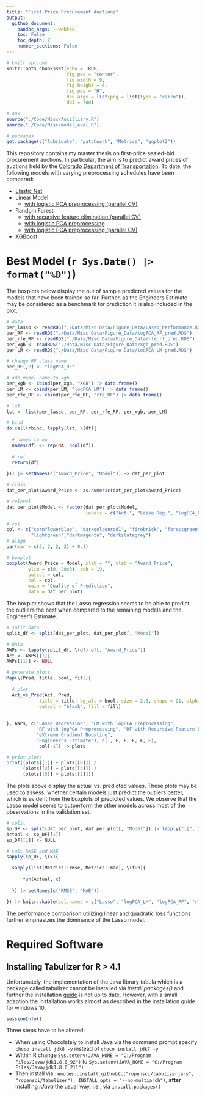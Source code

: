 ```yaml
---
title: "First-Price Procurement Auctions"
output: 
  github_document:
    pandoc_args: --webtex
    toc: False
    toc_depth: 2
    number_sections: False
---
```


```r
# knitr options
knitr::opts_chunk$set(echo = TRUE,
                      fig.pos = "center",
                      fig.width = 9,
                      fig.height = 6,
                      fig.pos = "H",
                      dev.args = list(png = list(type = "cairo")),
                      dpi = 700)

# aux 
source("./Code/Misc/Auxilliary.R")
source("./Code/Misc/model_eval.R")

# packages
get.package(c("lubridate", "patchwork", "Metrics", "ggplot2"))
```

This repository contains my master thesis on first-price sealed-bid procurement 
auctions. In particular, the aim is to predict award prices of auctions held by the [Colorado Department of Transportation](https://codot.gov/business/bidding/bid-tab-archives). To date, the following models with varying preprocessing schedules have been compared:

* [Elastic Net](https://github.com/Base-R-Best-R/Auction/blob/main/Code/Models/Colab/CV_elastic_net.ipynb)
* Linear Model
  - [with logistic PCA preprocessing (parallel CV)](https://github.com/Base-R-Best-R/Auction/blob/main/Code/Models/Colab/CV_PreProcess_LM.ipynb)
* Random Forest
  - [with recursive feature elimination (parallel CV)](https://github.com/Base-R-Best-R/Auction/blob/main/Code/Models/Colab/CV_RecursiveFeatureElimination_RF.ipynb)
  - [with logistic PCA preprocessing](https://github.com/Base-R-Best-R/Auction/blob/main/Code/Models/Colab/Nested_CV_PCA_RF.ipynb)
  - [with logistic PCA preprocessing (parallel CV)](https://github.com/Base-R-Best-R/Auction/blob/main/Code/Models/Colab/Parallel_NestedCV_RF.ipynb)
* [XGBoost](https://github.com/Base-R-Best-R/Auction/blob/main/Code/Models/Colab/XGboost.ipynb)

# Best Model (`r Sys.Date() |> format("%D")`)

The boxplots below display the out of sample predicted values for the models that have been trained so far. Further, as the Engineers Estimate may be considered as a benchmark for prediction it is also included in the plot.

```r
# data
per_lasso <- readRDS("./Data/Misc Data/Figure_Data/Lasso_Performance.RDS")
per_RF <- readRDS("./Data/Misc Data/Figure_Data/logPCA_RF_pred.RDS")
per_rfe_RF <- readRDS("./Data/Misc Data/Figure_Data/rfe_rf_pred.RDS")
per_xgb <- readRDS("./Data/Misc Data/Figure_Data/xgb_pred.RDS")
per_LM <- readRDS("./Data/Misc Data/Figure_Data/logPCA_LM_pred.RDS")

# change RF class name
per_RF[,2] <- "logPCA_RF"

# add model name to xgb
per_xgb <- cbind(per_xgb, "XGB") |> data.frame()
per_LM <- cbind(per_LM, "logPCA_LM") |> data.frame()
per_rfe_RF <- cbind(per_rfe_RF, "rfe_RF") |> data.frame()

# lst
lst <- list(per_lasso, per_RF, per_rfe_RF, per_xgb, per_LM)

# bind
do.call(rbind, lapply(lst, \(df){
 
  # names to na
  names(df) <- rep(NA, ncol(df))
  
  # ret
  return(df)
  
})) |> setNames(c("Award_Price", "Model")) -> dat_per_plot

# class
dat_per_plot$Award_Price <- as.numeric(dat_per_plot$Award_Price)

# relevel
dat_per_plot$Model <- factor(dat_per_plot$Model, 
                             levels = c("Act.", "Lasso Reg.", "logPCA_LM","logPCA_RF", "rfe_RF", "XGB","Eng. Est."))

# col
col <- c("cornflowerblue", "darkgoldenrod1", "firebrick", "forestgreen",
         "lightgreen","darkmagenta", "darkslategrey")
# align
par(mar = c(2, 2, 2, 2) + 0.1)

# boxplot
boxplot(Award_Price ~ Model, xlab = "", ylab = "Award Price",
        ylim = c(0, 20e3), pch = 19, 
        outcol = col, 
        col = col, 
        main = "Quality of Prediction",
        data = dat_per_plot)
```

The boxplot shows that the Lasso regression seems to be able to predict the outliers the best when compared to the remaining models and the Engineer's Estimate.

```r
# split data
split_df <- split(dat_per_plot, dat_per_plot[, "Model"])

# data 
AWPs <- lapply(split_df, \(df) df[, "Award_Price"])
Act <- AWPs[[1]] 
AWPs[[1]] <- NULL

# generate plots
Map(\(Pred, title, bool, fill){
  
  # plot
  Act_vs_Pred(Act, Pred, 
            title = title, bg_alt = bool, size = 2.5, shape = 21, alpha = 0.5,
            outcol = "black", fill = fill) 
  
  
}, AWPs, c("Lasso Regression", "LM with logPCA Preprocessing", 
           "RF with logPCA Preprocessing", "RF with Recursive Feature Elimination", 
           "eXtreme Gradient Boosting",
           "Engineer's Estimate"), c(T, F, F, F, F, F), 
            col[-1]) -> plots 

# print plots
print((plots[[1]] + plots[[6]]) /
      (plots[[3]] + plots[[4]]) /
      (plots[[5]] + plots[[2]]))
```

The plots above display the actual vs. predicted values. These plots may be used to assess, whether certain models just predict the outliers better, which is evident from the boxplots of predicted values. We observe that the Lasso model seems to outperform the other models across most of the observations in the validation set.

```r
# split
sp_DF <- split(dat_per_plot, dat_per_plot[, "Model"]) |> lapply("[[", 1)
Actual <- sp_DF[[1]]
sp_DF[[1]] <- NULL

# calc RMSE and MAE
sapply(sp_DF, \(x){

  sapply(list(Metrics::rmse, Metrics::mae), \(fun){
  
      fun(Actual, x)
    
  }) |> setNames(c("RMSE", "MAE"))

}) |> knitr::kable(col.names = c("Lasso", "logPCA_LM", "logPCA_RF", "rfe_RF", "XGB", "Eng. Est."))
```

The performance comparison utilizing linear and quadratic loss functions further emphasizes the dominance of the Lasso model.

# Required Software

## Installing Tabulizer for R > 4.1 

Unfortunately, the implementation of the Java library tabula which is a package called tabulizer cannot be installed via *install.packages()* and further the installation [guide](https://github.com/ropensci/tabulizer) is not up to date. However, with a small adaption the installation works almost as described in the installation guide for windows 10.

```r
sessionInfo()
```

Three steps have to be altered:

* When using Chocolately to install Java via the command prompt specify `choco install jdk8 -y` instead of `choco install jdk7 -y` 
* Within R change `Sys.setenv(JAVA_HOME = "C:/Program Files/Java/jdk1.8.0_92")` to `Sys.setenv(JAVA_HOME = "C:/Program Files/Java/jdk1.8.0_211")`
* Then install via `remotes::install_github(c("ropensci/tabulizerjars", "ropensci/tabulizer"), INSTALL_opts = "--no-multiarch")`, **after** installing *rJava* the usual way, i.e., via `install.packages()`
